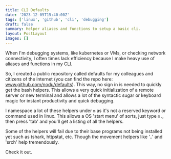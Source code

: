 ```yaml
---
title: CLI Defaults
date: '2023-12-05T15:40:00Z'
tags: ['linux', 'github', 'cli', 'debugging']
draft: false
summary: Helper aliases and functions to setup a basic cli.
layout: PostLayout
images: []
---
```


When I'm debugging systems, like kubernetes or VMs, or checking network connectivity, I often times lack efficiency because I make heavy use of aliases and functions in my CLI.

So, I created a public repository called defaults for my colleagues and citizens of the internet (you can find the repo here: www.github.com/nodu/defaults). This way, no sign in is needed to quickly get the bash helpers. This allows a very quick initialization of a remote server or new terminal and allows a lot of the syntactic sugar or keyboard magic for instant productivity and quick debugging.

I namespace a lot of these helpers under `m` as it's not a reserved keyword or command used in linux. This allows a OS 'start menu' of sorts, just type `m.`, then press 'tab' and you'll get a listing of all the helpers.

Some of the helpers will fail due to their base programs not being installed yet such as tshark, httpstat, etc. Though the movement helpers like '..' and 'srch' help tremendously.

Check it out.
